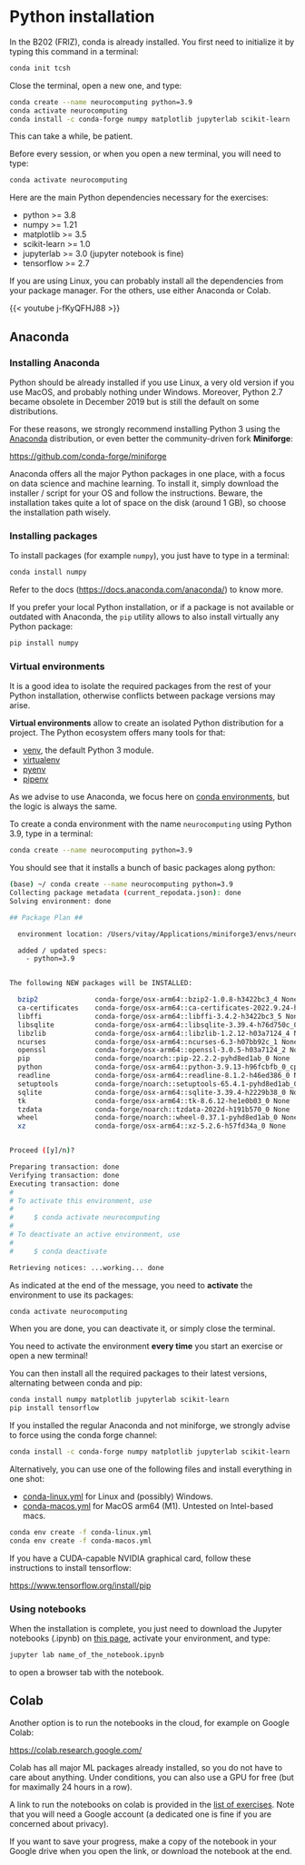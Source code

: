 # Python installation

::: {.callout-note}
In the B202 (FRIZ), conda is already installed. You first need to initialize it by typing this command in a terminal:

```bash
conda init tcsh
```

Close the terminal, open a new one, and type:

```bash
conda create --name neurocomputing python=3.9
conda activate neurocomputing
conda install -c conda-forge numpy matplotlib jupyterlab scikit-learn
```

This can take a while, be patient.

Before every session, or when you open a new terminal, you will need to type:

```bash
conda activate neurocomputing
```

:::

Here are the main Python dependencies necessary for the exercises:

* python >= 3.8
* numpy >= 1.21
* matplotlib >= 3.5
* scikit-learn >= 1.0
* jupyterlab >= 3.0 (jupyter notebook is fine)
* tensorflow >= 2.7

If you are using Linux, you can probably install all the dependencies from your package manager. For the others, use either Anaconda or Colab.

{{< youtube j-fKyQFHJ88 >}}

## Anaconda

### Installing Anaconda

Python should be already installed if you use Linux, a very old version if you use MacOS, and probably nothing under Windows. Moreover, Python 2.7 became obsolete in December 2019 but is still the default on some distributions. 

For these reasons, we strongly recommend installing Python 3 using the [Anaconda](https://www.anaconda.com/products/individual) distribution, or even better the community-driven fork **Miniforge**:

<https://github.com/conda-forge/miniforge>


Anaconda offers all the major Python packages in one place, with a focus on data science and machine learning. To install it, simply download the installer / script for your OS and follow the instructions. Beware, the installation takes quite a lot of space on the disk (around 1 GB), so choose the installation path wisely.

### Installing packages

To install packages (for example `numpy`), you just have to type in a terminal:

```bash
conda install numpy
```

Refer to the docs (<https://docs.anaconda.com/anaconda/>) to know more. 

If you prefer your local Python installation, or if a package is not available or outdated with Anaconda, the `pip` utility allows to also install virtually any Python package:

```bash
pip install numpy
```

### Virtual environments

It is a good idea to isolate the required packages from the rest of your Python installation, otherwise conflicts between package versions may arise. 

**Virtual environments** allow to create an isolated Python distribution for a project. The Python ecosystem offers many tools for that:

* [venv](https://docs.python.org/3/library/venv.html), the default Python 3 module.
* [virtualenv](https://github.com/pypa/virtualenv)
* [pyenv](https://github.com/pyenv/pyenv)
* [pipenv](https://pypi.org/project/pipenv/)

As we advise to use Anaconda, we focus here on [conda environments](https://conda.io/projects/conda/en/latest/user-guide/tasks/manage-environments.html), but the logic is always the same.

To create a conda environment with the name `neurocomputing` using Python 3.9, type in a terminal:

```bash
conda create --name neurocomputing python=3.9
```

You should see that it installs a bunch of basic packages along python:

```bash
(base) ~/ conda create --name neurocomputing python=3.9
Collecting package metadata (current_repodata.json): done
Solving environment: done

## Package Plan ##

  environment location: /Users/vitay/Applications/miniforge3/envs/neurocomputing

  added / updated specs:
    - python=3.9


The following NEW packages will be INSTALLED:

  bzip2              conda-forge/osx-arm64::bzip2-1.0.8-h3422bc3_4 None
  ca-certificates    conda-forge/osx-arm64::ca-certificates-2022.9.24-h4653dfc_0 None
  libffi             conda-forge/osx-arm64::libffi-3.4.2-h3422bc3_5 None
  libsqlite          conda-forge/osx-arm64::libsqlite-3.39.4-h76d750c_0 None
  libzlib            conda-forge/osx-arm64::libzlib-1.2.12-h03a7124_4 None
  ncurses            conda-forge/osx-arm64::ncurses-6.3-h07bb92c_1 None
  openssl            conda-forge/osx-arm64::openssl-3.0.5-h03a7124_2 None
  pip                conda-forge/noarch::pip-22.2.2-pyhd8ed1ab_0 None
  python             conda-forge/osx-arm64::python-3.9.13-h96fcbfb_0_cpython None
  readline           conda-forge/osx-arm64::readline-8.1.2-h46ed386_0 None
  setuptools         conda-forge/noarch::setuptools-65.4.1-pyhd8ed1ab_0 None
  sqlite             conda-forge/osx-arm64::sqlite-3.39.4-h2229b38_0 None
  tk                 conda-forge/osx-arm64::tk-8.6.12-he1e0b03_0 None
  tzdata             conda-forge/noarch::tzdata-2022d-h191b570_0 None
  wheel              conda-forge/noarch::wheel-0.37.1-pyhd8ed1ab_0 None
  xz                 conda-forge/osx-arm64::xz-5.2.6-h57fd34a_0 None


Proceed ([y]/n)?

Preparing transaction: done
Verifying transaction: done
Executing transaction: done
#
# To activate this environment, use
#
#     $ conda activate neurocomputing
#
# To deactivate an active environment, use
#
#     $ conda deactivate

Retrieving notices: ...working... done
```

As indicated at the end of the message, you need to **activate** the environment to use its packages:

```bash
conda activate neurocomputing
```

When you are done, you can deactivate it, or simply close the terminal.

::: {.callout-note}
You need to activate the environment **every time** you start an exercise or open a new terminal!
:::

You can then install all the required packages to their latest versions, alternating between conda and pip:

```bash
conda install numpy matplotlib jupyterlab scikit-learn
pip install tensorflow
```
::: {.callout-hint}
If you installed the regular Anaconda and not miniforge, we strongly advise to force using the conda forge channel:

```bash
conda install -c conda-forge numpy matplotlib jupyterlab scikit-learn
```
:::


Alternatively, you can use one of the following files and install everything in one shot:

* [conda-linux.yml](./conda-linux.yml) for Linux and (possibly) Windows.
* [conda-macos.yml](./conda-macos.yml) for MacOS arm64 (M1). Untested on Intel-based macs.

```bash
conda env create -f conda-linux.yml
conda env create -f conda-macos.yml
```

::: {.callout-note}

If you have a CUDA-capable NVIDIA graphical card, follow these instructions to install tensorflow:

<https://www.tensorflow.org/install/pip>
:::

### Using notebooks

When the installation is complete, you just need to download the Jupyter notebooks (.ipynb) on [this page](Content.qmd), activate your environment, and type:

```bash
jupyter lab name_of_the_notebook.ipynb
```

to open a browser tab with the notebook.

## Colab

Another option is to run the notebooks in the cloud, for example on Google Colab:

<https://colab.research.google.com/>

Colab has all major ML packages already installed, so you do not have to care about anything. Under conditions, you can also use a GPU for free (but for maximally 24 hours in a row).

A link to run the notebooks on colab is provided in the [list of exercises](Content.qmd). Note that you will need a Google account (a dedicated one is fine if you are concerned about privacy). 

If you want to save your progress, make a copy of the notebook in your Google drive when you open the link, or download the notebook at the end.